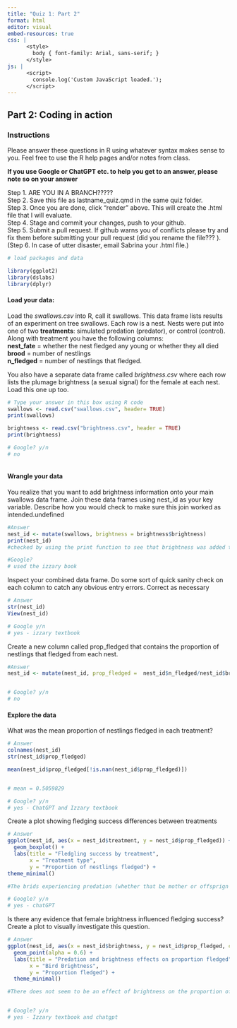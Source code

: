 ```yaml
---
title: "Quiz 1: Part 2"
format: html
editor: visual
embed-resources: true
css: |
      <style>
        body { font-family: Arial, sans-serif; }
      </style>
js: |
      <script>
        console.log('Custom JavaScript loaded.');
      </script>
---
```


## Part 2: Coding in action

### Instructions

Please answer these questions in R using whatever syntax makes sense to you. Feel free to use the R help pages and/or notes from class.

**If you use Google or ChatGPT etc. to help you get to an answer, please note so on your answer**

Step 1. ARE YOU IN A BRANCH?????\
Step 2. Save this file as lastname_quiz.qmd in the same quiz folder.\
Step 3. Once you are done, click "render" above. This will create the .html file that I will evaluate.\
Step 4. Stage and commit your changes, push to your github.\
Step 5. Submit a pull request. If github warns you of conflicts please try and fix them before submitting your pull request (did you rename the file??? ).\
(Step 6. In case of utter disaster, email Sabrina your .html file.)

```r
# load packages and data 

library(ggplot2)
library(dslabs)
library(dplyr)
```

#### Load your data:

Load the *swallows.csv* into R, call it swallows. This data frame lists results of an experiment on tree swallows. Each row is a nest. Nests were put into one of two **treatments**: simulated predation (predator), or control (control). Along with treatment you have the following columns:\
**nest_fate** = whether the nest fledged any young or whether they all died\
**brood** = number of nestlings\
**n_fledged** = number of nestlings that fledged.

You also have a separate data frame called *brightness.csv* where each row lists the plumage brightness (a sexual signal) for the female at each nest. Load this one up too.

```r
# Type your answer in this box using R code 
swallows <- read.csv("swallows.csv", header= TRUE)
print(swallows)

brightness <- read.csv("brightness.csv", header = TRUE)
print(brightness)

# Google? y/n
# no



```

#### Wrangle your data

You realize that you want to add brightness information onto your main swallows data frame. Join these data frames using nest_id as your key variable. Describe how you would check to make sure this join worked as intended.undefined

```r
#Answer
nest_id <- mutate(swallows, brightness = brightness$brightness)
print(nest_id)
#checked by using the print function to see that brightness was added to the df

#Google? 
# used the izzary book


```

Inspect your combined data frame. Do some sort of quick sanity check on each column to catch any obvious entry errors. Correct as necessary

```r
# Answer
str(nest_id)
View(nest_id)

# Google y/n 
# yes - izzary textbook  
```

Create a new column called prop_fledged that contains the proportion of nestlings that fledged from each nest.

```r
#Answer
nest_id <- mutate(nest_id, prop_fledged =  nest_id$n_fledged/nest_id$brood)


# Google? y/n
# no

```

#### Explore the data

What was the mean proportion of nestlings fledged in each treatment?

```r
# Answer 
colnames(nest_id)
str(nest_id$prop_fledged)

mean(nest_id$prop_fledged[!is.nan(nest_id$prop_fledged)])


# mean = 0.5059829

# Google? y/n
# yes - ChatGPT and Izzary textbook
```

Create a plot showing fledging success differences between treatments

```r
# Answer
ggplot(nest_id, aes(x = nest_id$treatment, y = nest_id$prop_fledged)) +
  geom_boxplot() +
  labs(title = "Fledgling success by treatment",
       x = "Treatment type",
       y = "Proportion of nestlings fledged") +
theme_minimal()

#The brids experiencing predation (whether that be mother or offsprign is unclear in the dataset) have lower success rates

# Google? y/n
# yes - chatGPT


```

Is there any evidence that female brightness influenced fledging success? Create a plot to visually investigate this question.

```r
# Answer
ggplot(nest_id, aes(x = nest_id$brightness, y = nest_id$prop_fledged, color = nest_id$treatment)) +
  geom_point(alpha = 0.6) +
  labs(title = "Predation and brightness effects on proportion fledged",
       x = "Bird Brightness",
       y = "Proportion fledged") +
  theme_minimal()

#There does not seem to be an effect of brightness on the proportion of fledglings


# Google? y/n
# yes - Izzary textbook and chatgpt

```
